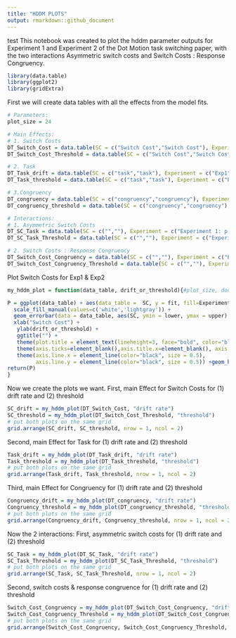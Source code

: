 ```yaml
---
title: "HDDM PLOTS"
output: rmarkdown::github_document
---
```

test
This notebook was created to plot the hddm parameter outputs for Experiment 1 and Experiment 2 of the Dot Motion task switching paper, with the two interactions Asymmetric switch costs and Switch Costs : Response Congruency.

```r
library(data.table)
library(ggplot2)
library(gridExtra)
```
First we will create data tables with all the effects from the model fits. 

```r
# Parameters: 
plot_size = 24

# Main Effects:
# 1. Switch Costs
DT_Switch_Cost = data.table(SC = c("Switch Cost","Switch Cost"), Experiment = c("Experiment 1", "Experiment 2"), fit = c(-0.414, -0.316), lower = c(-0.487, -0.387), upper = c(-0.340, -0.245)) 
DT_Switch_Cost_Threshold = data.table(SC = c("Switch Cost","Switch Cost"), Experiment = c("Experiment 1", "Experiment 2"), fit = c(0.063, 0.1168), lower = c(0.029, 0.083), upper = c(0.096, 0.150)) 

# 2. Task
DT_Task_drift = data.table(SC = c("task","task"), Experiment = c("Exp1", "Exp2"), fit = c(0.342, 0.0037), lower = c(0.22386096, -0.11592849), upper = c(0.46148086, 0.1180223)) # p value < 0.001 Exp2 p = 0.4734
DT_Task_threshold = data.table(SC = c("task","task"), Experiment = c("Exp1", "Exp2"), fit = c(-0.026711213372, 0.138670287342), lower = c(-0.07894858, 0.08645048), upper = c(0.02462728, 0.19032629)) # 

# 3.Congruency
DT_congruency = data.table(SC = c("congruency","congruency"), Experiment = c("Exp1", "Exp2"), fit = c(-0.480141688309, -0.374055233136), lower = c(-0.40468217, -0.3134809), upper = c(-0.55646391, -0.43782279)) # p value < 0.001 Exp2 p = 0.4734
DT_congruency_threshold = data.table(SC = c("congruency","congruency"), Experiment = c("Exp1", "Exp2"), fit = c(-0.101363625202, -0.0979685862689), lower = c(-0.0728155, -0.06767293), upper = c(-0.1318213,-0.13013283)) # p value < 0.001 & p value < 0.001

# Interactions:
# 1. Asymmetric Switch Costs
DT_SC_Task = data.table(SC = c("",""), Experiment = c("Experiment 1: p < 0.001", "Experiment 2: p = 0.627"), fit = c(-0.281, 0.02166), lower = c(-0.423, -0.12), upper = c(-0.132, 0.1538)) 
DT_SC_Task_Threshold = data.table(SC = c("",""), Experiment = c("Experiment 1", "Experiment 2"), fit = c(-0.0267, 0.138670287342), lower = c(-0.0789, 0.08645048), upper = c(0.0246, 0.19032629)) 

# 2. Switch Costs : Response Congruency
DT_Switch_Cost_Congruency = data.table(SC = c("",""), Experiment = c("Experiment 1: p < 0.001", "Experiment 2: p < 0.001"), fit = c(-0.272, -0.2023), lower = -c(0.154, 0.0939), upper = -c(0.390, 0.332))  
DT_Switch_Cost_Congruency_Threshold = data.table(SC = c("",""), Experiment = c("Experiment 1: p = 0.003", "Experiment 2: p = 0.031"), fit = c(-0.0668, -0.0526), lower = -c(0.014, -0.00306337), upper = -c(0.118, 0.11610236))  
```


Plot Switch Costs for Exp1 & Exp2

```r

my_hddm_plot = function(data_table, drift_or_threshold){#plot_size, dodge_width, errorbar_size)

P = ggplot(data_table) + aes(data_table =  SC, y = fit, fill=Experiment) + geom_col(aes(SC),color = "black", position=position_dodge(width = 0.5), width = 0.5) +
  scale_fill_manual(values=c('white','lightgray')) + 
  geom_errorbar(data = data_table, aes(SC, ymin = lower, ymax = upper) , width=.2, size = 0.9, position=position_dodge(width = 0.5))+
  xlab("Switch Cost") + 
   ylab(drift_or_threshold) +
   ggtitle("") + 
   theme(plot.title = element_text(lineheight=3, face="bold", color="black", size=plot_size))+
   theme(axis.ticks=element_blank(),axis.title.x=element_blank(), axis.text.y = element_text(size=plot_size,color="black"), text = element_text(size = plot_size), axis.text.x =  element_text(color = "black", size = plot_size), panel.grid.major = element_blank(), panel.grid.minor = element_blank(),panel.background = element_blank()) + theme(legend.title = element_blank())  +  theme(legend.position="none")+
   theme(axis.line.x = element_line(color="black", size = 0.5),
         axis.line.y = element_line(color="black", size = 0.5)) +geom_hline(yintercept = 0)
return(P)
}
```

Now we create the plots we want.
First, main Effect for Switch Costs for (1) drift rate and (2) threshold
```r
SC_drift = my_hddm_plot(DT_Switch_Cost, "drift rate")
SC_threshold = my_hddm_plot(DT_Switch_Cost_Threshold, "threshold")
# put both plots on the same grid
grid.arrange(SC_drift, SC_threshold, nrow = 1, ncol = 2)
```

Second, main Effect for Task for (1) drift rate and (2) threshold

```r
Task_drift = my_hddm_plot(DT_Task_drift, "drift rate")
Task_threshold = my_hddm_plot(DT_Task_threshold, "threshold")
# put both plots on the same grid
grid.arrange(Task_drift, Task_threshold, nrow = 1, ncol = 2)
```

Third, main Effect for Congruency for (1) drift rate and (2) threshold

```r
Congruency_drift = my_hddm_plot(DT_congruency, "drift rate")
Congruency_threshold = my_hddm_plot(DT_congruency_threshold, "threshold")
# put both plots on the same grid
grid.arrange(Congruency_drift, Congruency_threshold, nrow = 1, ncol = 2)
```

Now the 2 interactions:
First, asymmetric switch costs for (1) drift rate and (2) threshold

```r
SC_Task = my_hddm_plot(DT_SC_Task, "drift rate")
SC_Task_Threshold = my_hddm_plot(DT_SC_Task_Threshold, "threshold")
# put both plots on the same grid
grid.arrange(SC_Task, SC_Task_Threshold, nrow = 1, ncol = 2)
```

Second, switch costs & response congruence for (1) drift rate and (2) threshold

```r
Switch_Cost_Congruency = my_hddm_plot(DT_Switch_Cost_Congruency, "drift rate")
Switch_Cost_Congruency_Threshold = my_hddm_plot(DT_Switch_Cost_Congruency_Threshold, "threshold")
# put both plots on the same grid
grid.arrange(Switch_Cost_Congruency, Switch_Cost_Congruency_Threshold, nrow = 1, ncol = 2)
```
